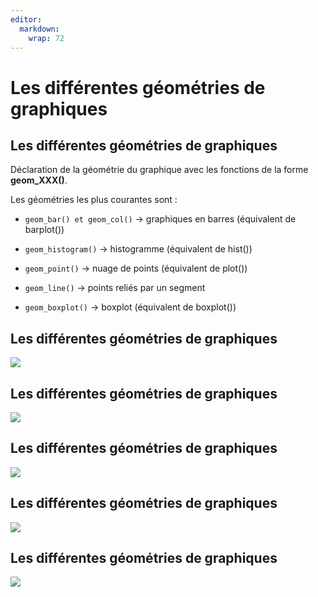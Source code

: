 ```yaml
---
editor: 
  markdown: 
    wrap: 72
---
```


# Les différentes géométries de graphiques {.backgroundTitre}

## Les différentes géométries de graphiques

Déclaration de la géométrie du graphique avec les fonctions de la forme
**geom_XXX()**.

Les géométries les plus courantes sont :

-   `geom_bar() et geom_col()` → graphiques en barres (équivalent de
    barplot())

-   `geom_histogram()` → histogramme (équivalent de hist())

-   `geom_point()` → nuage de points (équivalent de plot())

-   `geom_line()` → points reliés par un segment

-   `geom_boxplot()` → boxplot (équivalent de boxplot())

## Les différentes géométries de graphiques

![](img/clipboard-exemple1.png){fig-align="center"}

## Les différentes géométries de graphiques

![](img/clipboard-exemple2.png){fig-align="center"}

## Les différentes géométries de graphiques

![](img/clipboard-exemple3.png){fig-align="center"}

## Les différentes géométries de graphiques

![](img/clipboard-exemple4.png){fig-align="center"}

## Les différentes géométries de graphiques

![](img/clipboard-exemple5.png){fig-align="center"}
